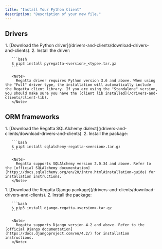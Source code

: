 ```yaml
---
title: "Install Your Python Client"
description: "Description of your new file."
---
```


## Drivers

<Tabs>
  <Tab title="Python">
    1. [Download the Python driver](/drivers-and-clients/download-drivers-and-clients).
    2. Install the driver:

       ```bash
       $ pip3 install pyregatta-<version>_<type>.tar.gz
       ```

       <Note>
         Regatta driver requires Python version 3.6 and above. When using the "Full" driver type, the installation will automatically include the Regatta client library. If you are using the "Standalone" version, you should make sure you have the [client lib installed](/drivers-and-clients/client-lib).
       </Note>
  </Tab>
</Tabs>

## ORM frameworks

<Tabs>
  <Tab title="SQLAlchemy">
    1. [Download the Regatta SQLAlchemy dialect](/drivers-and-clients/download-drivers-and-clients).
    2. Install the package:

       ```bash
       $ pip3 install sqlalchemy-regatta-<version>.tar.gz
       ```

       <Note>
         Regatta supports SQLAlchemy version 2.0.34 and above. Refer to the [official SQLAlchemy documentation](https://docs.sqlalchemy.org/en/20/intro.html#installation-guide) for installation instructions.
       </Note>
  </Tab>
  <Tab title="Django">
    1. [Download the Regatta Django package](/drivers-and-clients/download-drivers-and-clients).
    2. Install the package:

       ```bash
       $ pip3 install django-regatta-<version>.tar.gz
       ```

       <Note>
         Regatta supports Django version 4.2 and above. Refer to the [official Django documentation](https://docs.djangoproject.com/en/4.2/) for installation instructions.
       </Note>
  </Tab>
</Tabs>
